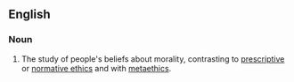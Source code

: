 ==English==
{{wikipedia}}
===Noun===
{{en-noun|-}}

# {{philosophy}} The study of people's beliefs about morality, contrasting to [[prescriptive ethics|prescriptive]] or [[normative ethics]] and with [[metaethics]].